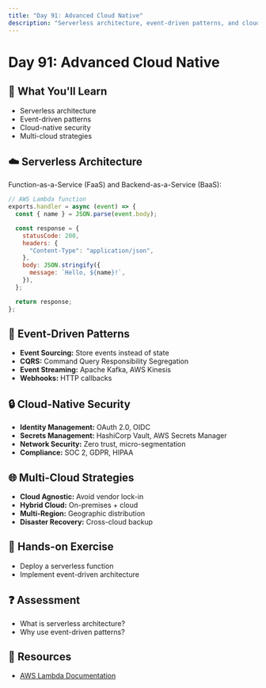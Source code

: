 ```yaml
---
title: "Day 91: Advanced Cloud Native"
description: "Serverless architecture, event-driven patterns, and cloud-native best practices."
---
```


# Day 91: Advanced Cloud Native

## 🎯 What You'll Learn

- Serverless architecture
- Event-driven patterns
- Cloud-native security
- Multi-cloud strategies

## ☁️ Serverless Architecture

Function-as-a-Service (FaaS) and Backend-as-a-Service (BaaS):

```javascript
// AWS Lambda function
exports.handler = async (event) => {
  const { name } = JSON.parse(event.body);

  const response = {
    statusCode: 200,
    headers: {
      "Content-Type": "application/json",
    },
    body: JSON.stringify({
      message: `Hello, ${name}!`,
    }),
  };

  return response;
};
```

## 📡 Event-Driven Patterns

- **Event Sourcing:** Store events instead of state
- **CQRS:** Command Query Responsibility Segregation
- **Event Streaming:** Apache Kafka, AWS Kinesis
- **Webhooks:** HTTP callbacks

## 🔒 Cloud-Native Security

- **Identity Management:** OAuth 2.0, OIDC
- **Secrets Management:** HashiCorp Vault, AWS Secrets Manager
- **Network Security:** Zero trust, micro-segmentation
- **Compliance:** SOC 2, GDPR, HIPAA

## 🌐 Multi-Cloud Strategies

- **Cloud Agnostic:** Avoid vendor lock-in
- **Hybrid Cloud:** On-premises + cloud
- **Multi-Region:** Geographic distribution
- **Disaster Recovery:** Cross-cloud backup

## 📝 Hands-on Exercise

- Deploy a serverless function
- Implement event-driven architecture

## ❓ Assessment

- What is serverless architecture?
- Why use event-driven patterns?

## 🔗 Resources

- [AWS Lambda Documentation](https://docs.aws.amazon.com/lambda/)
